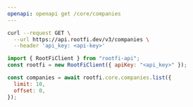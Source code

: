 ```yaml
---
openapi: openapi get /core/companies
---
```


<RequestExample>

```bash cURL
curl --request GET \
  --url https://api.rootfi.dev/v3/companies \
  --header 'api_key: <api-key>'

```

```javascript NodeJS
import { RootFiClient } from "rootfi-api";
const rootfi = new RootFiClient({ apiKey: "<api_key>" });

const companies = await rootfi.core.companies.list({
  limit: 10,
  offset: 0,
});
```

</RequestExample>
